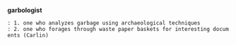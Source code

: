 '''garbologist'''
 : 1. one who analyzes garbage using archaeological techniques
 : 2. one who forages through waste paper baskets for interesting documents (Carlin)